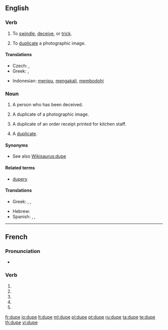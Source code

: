 {{also|dupé}}
==English==

===Verb===
{{en-verb|dup|ing}}

# To [[swindle]], [[deceive]], or [[trick]].
# {{photography}} To [[duplicate]] a photographic image.

====Translations====
{{trans-top|to swindle, deceive, or trick}}
* Czech: {{t|cs|oklamat}}, {{t|cs|napálit}}
* Greek: {{t|el|κοροϊδεύω|tr=koro'iδévo|sc=Grek}},  {{t|el|εξαπατώ|tr=eksapató|sc=Grek}}
{{trans-mid}}
* Indonesian: [[tipu|menipu]], [[akal|mengakali]], [[bodoh|membodohi]]
{{trans-bottom}}

===Noun===
{{en-noun}}

# A person who has been deceived.
# {{photography}} A duplicate of a photographic image.
# {{context|restaurant industry}} A duplicate of an order receipt printed for kitchen staff.
# {{informal}} A [[duplicate]].

====Synonyms====
* See also [[Wikisaurus:dupe]]

====Related terms====
* [[dupery]]

====Translations====
{{trans-top|deceived person}}
* Greek: {{t|el|κορόιδο|n|tr=koróido|sc=Grek}},  {{t|el|αγαθιάρης|m|tr=agathiáris|sc=Grek}},  {{t|el|αφελής|m|f|tr=afelís|sc=Grek}}
{{trans-mid}}
* Hebrew: {{t+|he|פראייר|m|tr=frayer|sc=Hebr}}
* Spanish: {{t-|es|incauto}},  {{t-|es|engrupido}},  {{t-|es|engañado|m}}
{{trans-bottom}}

----

==French==

===Pronunciation===
* {{IPA|lang=fr|/dyp/}}

===Verb===
{{fr-verb form}}

# {{conjugation of|duper||1|s|pres|ind|lang=fr}}
# {{conjugation of|duper||3|s|pres|ind|lang=fr}}
# {{conjugation of|duper||1|s|pres|sub|lang=fr}}
# {{conjugation of|duper||1|s|pres|sub|lang=fr}}
# {{conjugation of|duper||2|s|imp|lang=fr}}

[[fr:dupe]]
[[io:dupe]]
[[lt:dupe]]
[[ml:dupe]]
[[pl:dupe]]
[[pt:dupe]]
[[ru:dupe]]
[[ta:dupe]]
[[te:dupe]]
[[th:dupe]]
[[vi:dupe]]